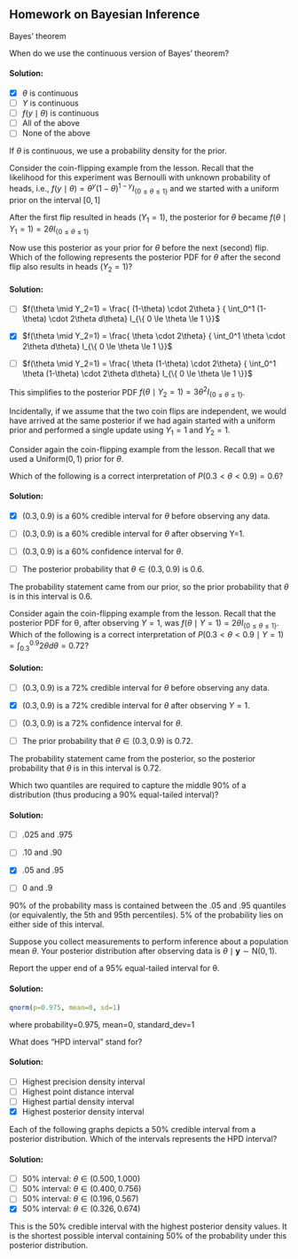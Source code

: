 
## Homework on Bayesian Inference {#sec-homework-on-bayesian-inference}

::: {#exr-bayesian-infernce-1}
[Bayes' theorem]{.column-margin}

When do we use the continuous version of Bayes' theorem?
:::

::: {.solution .callout-tip collapse="true"}
#### Solution:

-   [x] $\theta$ is continuous
-   [ ] $Y$ is continuous
-   [ ] $f(y\mid\theta)$ is continuous
-   [ ] All of the above
-   [ ] None of the above

If $\theta$ is continuous, we use a probability density for the prior.
:::

::: {#exr-bayesian-infernce-2}
Consider the coin-flipping example from the lesson. Recall that the likelihood for this experiment was Bernoulli with unknown probability of heads, i.e., $f(y \mid \theta) = \theta^y(1-\theta)^{1-y} I_{\{ 0 \le \theta \le 1 \}}$ and we started with a uniform prior on the interval $[0,1]$

After the first flip resulted in heads $(Y_1=1)$, the posterior for $\theta$ became $f(\theta \mid Y_1=1) = 2\theta I_{\{ 0 \le \theta \le 1 \}}$

Now use this posterior as your prior for $\theta$ before the next (second) flip. Which of the following represents the posterior PDF for $\theta$ after the second flip also results in heads $(Y_2=1)$?
:::

::: {.solution .callout-tip collapse="true"}
#### Solution:

-   [ ] $f(\theta \mid Y_2=1) = \frac{ (1-\theta) \cdot 2\theta } { \int_0^1 (1-\theta) \cdot 2\theta d\theta} I_{\{ 0 \le \theta \le 1 \}}$

-   [x] $f(\theta \mid Y_2=1) = \frac{ \theta \cdot 2\theta} { \int_0^1 \theta \cdot 2\theta d\theta} I_{\{ 0 \le \theta \le 1 \}}$

-   [ ] $f(\theta \mid Y_2=1) = \frac{ \theta (1-\theta) \cdot 2\theta} { \int_0^1 \theta (1-\theta) \cdot 2\theta d\theta} I_{\{ 0 \le \theta \le 1 \}}$

This simplifies to the posterior PDF $f(\theta \mid Y_2=1) = 3 \theta^2 I_{\{ 0 \le \theta \le 1 \}}$.

Incidentally, if we assume that the two coin flips are independent, we would have arrived at the same posterior if we had again started with a uniform prior and performed a single update using $Y_1=1$ and $Y_2=1$.
:::

::: {#exr-bayesian-infernce-3}
Consider again the coin-flipping example from the lesson. Recall that we used a $\text{Uniform}(0,1)$ prior for $\theta$.

Which of the following is a correct interpretation of $P(0.3 < \theta < 0.9) = 0.6$?
:::

::: {.solution .callout-tip collapse="true"}
#### Solution:

-   [x] $(0.3, 0.9)$ is a 60% credible interval for $\theta$ before observing any data.

-   [ ] $(0.3, 0.9)$ is a 60% credible interval for $\theta$ after observing Y=1.

-   [ ] $(0.3, 0.9)$ is a 60% confidence interval for $\theta$.

-   [ ] The posterior probability that $θ\in(0.3,0.9)$ is 0.6.

The probability statement came from our prior, so the prior probability that $\theta$ is in this interval is 0.6.
:::

::: {#exr-bayesian-infernce-4}
Consider again the coin-flipping example from the lesson. Recall that the posterior PDF for θ, after observing $Y=1$, was $f(\theta \mid Y=1) = 2\theta I_{\{0 \le \theta \le 1 \}}$. Which of the following is a correct interpretation of $P(0.3 < \theta < 0.9 \mid Y=1) = \int_{0.3}^{0.9} 2\theta d\theta = 0.72$?
:::

::: {.solution .callout-tip collapse="true"}
#### Solution:

-   [ ] $(0.3, 0.9)$ is a 72% credible interval for $\theta$ before observing any data.

-   [x] $(0.3, 0.9)$ is a 72% credible interval for $\theta$ after observing $Y=1$.

-   [ ] $(0.3, 0.9)$ is a 72% confidence interval for $\theta$.

-   [ ] The prior probability that $θ \in (0.3,0.9)$ is 0.72.

The probability statement came from the posterior, so the posterior probability that $\theta$ is in this interval is 0.72.
:::

::: {#exr-bayesian-infernce-5}
Which two quantiles are required to capture the middle 90% of a distribution (thus producing a 90% equal-tailed interval)?
:::

::: {.solution .callout-tip collapse="true"}
#### Solution:

-   [ ] .025 and .975

-   [ ] .10 and .90

-   [x] .05 and .95

-   [ ] 0 and .9

90% of the probability mass is contained between the .05 and .95 quantiles (or equivalently, the 5th and 95th percentiles). 5% of the probability lies on either side of this interval.
:::

<div>

Suppose you collect measurements to perform inference about a population mean $\theta$. Your posterior distribution after observing data is $\theta \mid \mathbf{y} \sim \text{N}(0,1)$.

Report the upper end of a 95% equal-tailed interval for θ.

</div>

::: {.solution .callout-tip collapse="true"}
#### Solution:

```r
qnorm(p=0.975, mean=0, sd=1)
```

where probability=0.975, mean=0, standard_dev=1
:::

::: {#exr-bayesian-infernce-7}
What does "HPD interval" stand for?
:::

::: {.solution .callout-tip collapse="true"}
#### Solution:

-   [ ] Highest precision density interval
-   [ ] Highest point distance interval
-   [ ] Highest partial density interval
-   [x] Highest posterior density interval
:::

::: {#exr-bayesian-infernce-8}
Each of the following graphs depicts a 50% credible interval from a posterior distribution. Which of the intervals represents the HPD interval?
:::

::: {.solution .callout-tip collapse="true"}
#### Solution:

-   [ ] 50% interval: $θ∈(0.500,1.000)$
-   [ ] 50% interval: $θ∈(0.400,0.756)$
-   [ ] 50% interval: $θ∈(0.196,0.567)$
-   [x] 50% interval: $θ∈(0.326,0.674)$

This is the 50% credible interval with the highest posterior density values. It is the shortest possible interval containing 50% of the probability under this posterior distribution.
:::
